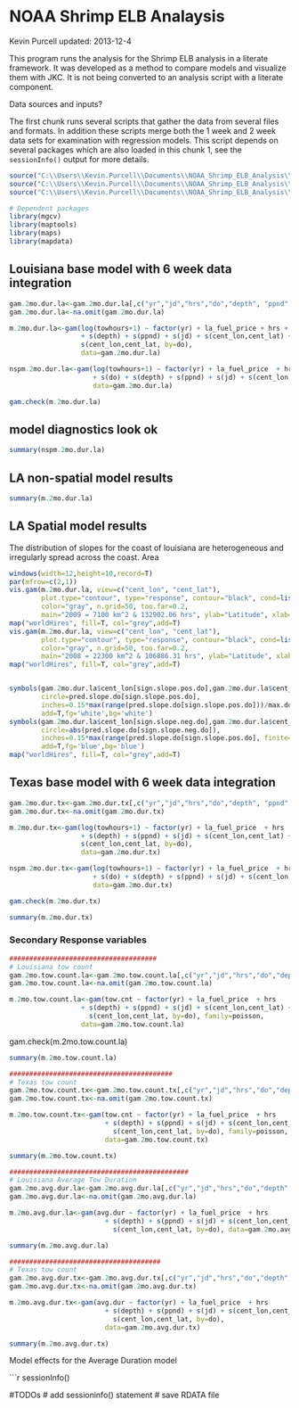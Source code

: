 NOAA Shrimp ELB Analaysis 
========================================================
Kevin Purcell
updated: 2013-12-4


This program runs the analysis for the Shrimp ELB analysis in a literate framework.  It was developed as a method to compare models and visualize them with JKC.  It is not being converted to an analysis script with a literate component.  

Data sources and inputs?  

The first chunk runs several scripts that gather the data from several files and formats.  In addition these scripts merge both the 1 week and 2 week data sets for examination with regression models.  This script depends on several packages which are also loaded in this chunk 1, see the ```sessionInfo()``` output for more details.  


```r
source("C:\\Users\\Kevin.Purcell\\Documents\\NOAA_Shrimp_ELB_Analysis\\Data\\GatherSource\\gatherData.R")
source("C:\\Users\\Kevin.Purcell\\Documents\\NOAA_Shrimp_ELB_Analysis\\Data\\merge2moData.R")
source("C:\\Users\\Kevin.Purcell\\Documents\\NOAA_Shrimp_ELB_Analysis\\Data\\merge1wkData.R")

# Dependent packages
library(mgcv)
library(maptools)
library(maps)
library(mapdata)
```


## Louisiana base model with 6 week data integration

```r
gam.2mo.dur.la<-gam.2mo.dur.la[,c("yr","jd","hrs","do","depth", "ppnd", "la_fuel_price","towhours","areaOB","cent_lon","cent_lat")]    
gam.2mo.dur.la<-na.omit(gam.2mo.dur.la)
```

```r
m.2mo.dur.la<-gam(log(towhours+1) ~ factor(yr) + la_fuel_price + hrs +
                  + s(depth) + s(ppnd) + s(jd) + s(cent_lon,cent_lat) + 
                  s(cent_lon,cent_lat, by=do),
                  data=gam.2mo.dur.la)

nspm.2mo.dur.la<-gam(log(towhours+1) ~ factor(yr) + la_fuel_price  + hrs 
                     + s(do) + s(depth) + s(ppnd) + s(jd) + s(cent_lon,cent_lat),
                     data=gam.2mo.dur.la)

```

```r
gam.check(m.2mo.dur.la)
```

## model diagnostics look ok

```r
summary(nspm.2mo.dur.la)
```
## LA non-spatial model results

```r
summary(m.2mo.dur.la)
```

## LA Spatial model results





The distribution of slopes for the coast of louisiana are heterogeneous and irregularly spread across the coast.  Area



```r
windows(width=12,height=10,record=T)
par(mfrow=c(2,1))
vis.gam(m.2mo.dur.la, view=c("cent_lon", "cent_lat"), 
        plot.type="contour", type="response", contour="black", cond=list(areaOB=7100),
        color="gray", n.grid=50, too.far=0.2,
        main="2009 = 7100 km^2 & 132902.06 hrs", ylab="Latitude", xlab="Longitude")
map("worldHires", fill=T, col="grey",add=T)
vis.gam(m.2mo.dur.la, view=c("cent_lon", "cent_lat"), 
        plot.type="contour", type="response", contour="black", cond=list(areaOB=22300),
        color="gray", n.grid=50, too.far=0.2,
        main="2008 = 22300 km^2 & 106886.31 hrs", ylab="Latitude", xlab="Longitude")
map("worldHires", fill=T, col="grey",add=T)


symbols(gam.2mo.dur.la$cent_lon[sign.slope.pos.do],gam.2mo.dur.la$cent_lat[sign.slope.pos.do],
        circle=pred.slope.do[sign.slope.pos.do],
        inches=0.15*max(range(pred.slope.do[sign.slope.pos.do]))/max.do,
        add=T,fg='white',bg='white')
symbols(gam.2mo.dur.la$cent_lon[sign.slope.neg.do],gam.2mo.dur.la$cent_lat[sign.slope.neg.do],
        circle=abs(pred.slope.do[sign.slope.neg.do]),
        inches=0.15*max(range(pred.slope.do[sign.slope.pos.do], finite=T))/max.do,
        add=T,fg='blue',bg='blue')
map("worldHires", fill=T, col="grey",add=T)
```


## Texas base model with 6 week data integration

```r
gam.2mo.dur.tx<-gam.2mo.dur.tx[,c("yr","jd","hrs","do","depth", "ppnd", "la_fuel_price","towhours","areaOB","cent_lon","cent_lat")]    
gam.2mo.dur.tx<-na.omit(gam.2mo.dur.tx)
```


```r
m.2mo.dur.tx<-gam(log(towhours+1) ~ factor(yr) + la_fuel_price  + hrs 
                  + s(depth) + s(ppnd) + s(jd) + s(cent_lon,cent_lat) + 
                  s(cent_lon,cent_lat, by=do),
                  data=gam.2mo.dur.tx)

nspm.2mo.dur.tx<-gam(log(towhours+1) ~ factor(yr) + la_fuel_price  + hrs 
                     + s(do) + s(depth) + s(ppnd) + s(jd) + s(cent_lon,cent_lat),
                     data=gam.2mo.dur.tx)
```


```r
gam.check(m.2mo.dur.tx)
```

```r
summary(m.2mo.dur.tx)
```


### Secondary Response variables

```r
#####################################
# Louisiana tow count
gam.2mo.tow.count.la<-gam.2mo.tow.count.la[,c("yr","jd","hrs","do","depth", "ppnd", "la_fuel_price","tow.cnt","areaOB","cent_lon","cent_lat")]    
gam.2mo.tow.count.la<-na.omit(gam.2mo.tow.count.la)
```

```r
m.2mo.tow.count.la<-gam(tow.cnt ~ factor(yr) + la_fuel_price  + hrs   
                  + s(depth) + s(ppnd) + s(jd) + s(cent_lon,cent_lat) + 
                    s(cent_lon,cent_lat, by=do), family=poisson,
                  data=gam.2mo.tow.count.la)
```

gam.check(m.2mo.tow.count.la)
```r
summary(m.2mo.tow.count.la)
```




```r
#########################################
# Texas tow count
gam.2mo.tow.count.tx<-gam.2mo.tow.count.tx[,c("yr","jd","hrs","do","depth", "ppnd", "la_fuel_price","tow.cnt","cent_lon","cent_lat")]    
gam.2mo.tow.count.tx<-na.omit(gam.2mo.tow.count.tx)
```

```r
m.2mo.tow.count.tx<-gam(tow.cnt ~ factor(yr) + la_fuel_price  + hrs   
                        + s(depth) + s(ppnd) + s(jd) + s(cent_lon,cent_lat) + 
                          s(cent_lon,cent_lat, by=do), family=poisson,
                        data=gam.2mo.tow.count.tx)
```


```r
summary(m.2mo.tow.count.tx)
```



```r
#############################################
# Louisiana Average Tow Duration
gam.2mo.avg.dur.la<-gam.2mo.avg.dur.la[,c("yr","jd","hrs","do","depth", "ppnd", "la_fuel_price","avg.dur","cent_lon","cent_lat")]    
gam.2mo.avg.dur.la<-na.omit(gam.2mo.avg.dur.la)
```

```r
m.2mo.avg.dur.la<-gam(avg.dur ~ factor(yr) + la_fuel_price  + hrs   
                        + s(depth) + s(ppnd) + s(jd) + s(cent_lon,cent_lat) + 
                          s(cent_lon,cent_lat, by=do), data=gam.2mo.avg.dur.la)

summary(m.2mo.avg.dur.la)

```



```r
######################################
# Texas tow count
gam.2mo.avg.dur.tx<-gam.2mo.avg.dur.tx[,c("yr","jd","hrs","do","depth", "ppnd", "la_fuel_price","avg.dur","cent_lon","cent_lat")]    
gam.2mo.avg.dur.tx<-na.omit(gam.2mo.avg.dur.tx)
```

```r
m.2mo.avg.dur.tx<-gam(avg.dur ~ factor(yr) + la_fuel_price  + hrs   
                        + s(depth) + s(ppnd) + s(jd) + s(cent_lon,cent_lat) + 
                          s(cent_lon,cent_lat, by=do), 
                        data=gam.2mo.avg.dur.tx)

summary(m.2mo.avg.dur.tx)
```




Model effects for the Average Duration model


```r
sessionInfo()

#TODOs
# add sessioninfo() statement
# save RDATA file


